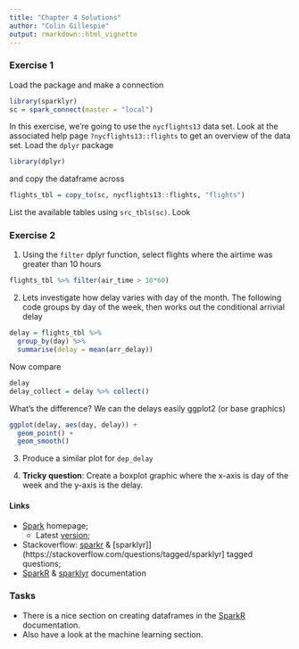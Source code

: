 ```yaml
---
title: "Chapter 4 Solutions"
author: "Colin Gillespie"
output: rmarkdown::html_vignette
---
```

<!--
%\VignetteEngine{knitr::rmarkdown}
%\VignetteIndexEntry{Chapter 4 solutions}
-->

### Exercise 1

Load the package and make a connection

```r
library(sparklyr)
sc = spark_connect(master = "local")
```
In this exercise, we're going to use the `nycflights13` data set. Look at
the associated help page `?nycflights13::flights` to get an overview of the data set.
Load the `dplyr` package
```r
library(dplyr)
```
and copy the dataframe across
```r
flights_tbl = copy_to(sc, nycflights13::flights, "flights")
```
List the available tables using `src_tbls(sc)`. Look

### Exercise 2

1. Using the `filter` dplyr function, select flights where the airtime was greater than 10 hours

```r
flights_tbl %>% filter(air_time > 10*60)
```


2. Lets investigate how delay varies with day of the month. The following code groups by 
day of the week, then works out the conditional arrivial delay

```r
delay = flights_tbl %>% 
  group_by(day) %>%
  summarise(delay = mean(arr_delay))
```

Now compare
```r
delay
delay_collect = delay %>% collect()
```
What's the difference? We can the delays easily ggplot2 (or base graphics)
```r
ggplot(delay, aes(day, delay)) +
  geom_point() +
  geom_smooth()
```
3. Produce a similar plot for `dep_delay`


4. **Tricky question**: Create a boxplot graphic where the x-axis is day of the week and the y-axis is the
delay.

#### Links

  * [Spark](https://spark.apache.org/) homepage;
    * Latest [version](https://spark.apache.org/docs/latest/);
  * Stackoverflow: [sparkr](https://stackoverflow.com/questions/tagged/sparkr) & 
  [sparklyr]](https://stackoverflow.com/questions/tagged/sparklyr] tagged questions;
  * [SparkR](https://spark.apache.org/docs/latest/sparkr.html) & [sparklyr](http://spark.rstudio.com/) documentation
  
### Tasks

  * There is a nice section on creating dataframes in the [SparkR](https://spark.apache.org/docs/latest/sparkr.html) documentation.
  * Also have a look at the machine learning section.
    